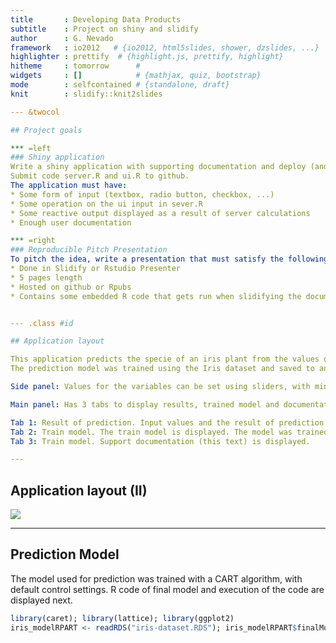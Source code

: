 ```yaml
---
title       : Developing Data Products
subtitle    : Project on shiny and slidify
author      : G. Nevado
framework   : io2012   # {io2012, html5slides, shower, dzslides, ...}
highlighter : prettify  # {highlight.js, prettify, highlight}
hitheme     : tomorrow      # 
widgets     : []            # {mathjax, quiz, bootstrap}
mode        : selfcontained # {standalone, draft}
knit        : slidify::knit2slides

--- &twocol

## Project goals

*** =left
### Shiny application
Write a shiny application with supporting documentation and deploy (and share) it on Rstudio's shiny server. 
Submit code server.R and ui.R to github.
The application must have:
* Some form of input (textbox, radio button, checkbox, ...)
* Some operation on the ui input in sever.R
* Some reactive output displayed as a result of server calculations
* Enough user documentation

*** =right
### Reproducible Pitch Presentation
To pitch the idea, write a presentation that must satisfy the following:
* Done in Slidify or Rstudio Presenter
* 5 pages length
* Hosted on github or Rpubs
* Contains some embedded R code that gets run when slidifying the document


--- .class #id

## Application layout 

This application predicts the specie of an iris plant from the values of Sepal length (4.3 to 7.9 cm), Sepal width (2.0 to 4.4 cm), Petal length (1.0 to 6.9 cm), Petal width (0.1 to 2.5 cm).
The prediction model was trained using the Iris dataset and saved to an RDS file that is read by application.

Side panel: Values for the variables can be set using sliders, with minimum, maximum and default values. After setting values, submit button must be pressed to predict specie based on input values.

Main panel: Has 3 tabs to display results, trained model and documentation.

Tab 1: Result of prediction. Input values and the result of prediction are displayed and updated after submit button is pushed.   
Tab 2: Train model. The train model is displayed. The model was trained using a CART algorithm with default control values, and saved to an RDS file that is read when application starts.   
Tab 3: Train model. Support documentation (this text) is displayed.   

--- 
```


## Application layout (II)

<img src="./app.JPG" />

--- 

## Prediction Model  
The model used for prediction was trained with a CART algorithm, with default control settings. R code of final model and execution of the code are displayed next.
```r
library(caret); library(lattice); library(ggplot2)
iris_modelRPART <- readRDS("iris-dataset.RDS"); iris_modelRPART$finalModel
```

